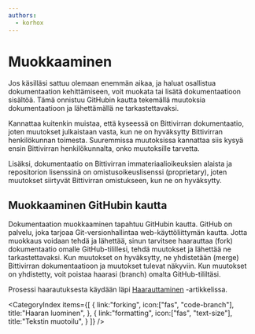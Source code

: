 ```yaml
---
authors:
  - korhox
---
```


# Muokkaaminen

Jos käsilläsi sattuu olemaan enemmän aikaa, ja haluat osallistua dokumentaation kehittämiseen, voit muokata tai lisätä dokumentaatioon sisältöä. Tämä onnistuu GitHubin kautta tekemällä muutoksia dokumentaatioon ja lähettämällä ne tarkastettavaksi.

Kannattaa kuitenkin muistaa, että kyseessä on Bittivirran dokumentaatio, joten muutokset julkaistaan vasta, kun ne on hyväksytty Bittivirran henkilökunnan toimesta. Suuremmissa muutoksissa kannattaa siis kysyä ensin Bittivirran henkilökunnalta, onko muutoksille tarvetta.

Lisäksi, dokumentaatio on Bittivirran immateriaalioikeuksien alaista ja repositorion lisenssinä on omistusoikeuslisenssi (proprietary), joten muutokset siirtyvät Bittivirran omistukseen, kun ne on hyväksytty.

## Muokkaaminen GitHubin kautta

Dokumentaation muokkaaminen tapahtuu GitHubin kautta. GitHub on palvelu, joka tarjoaa Git-versionhallintaa web-käyttöliittymän kautta. Jotta muokkaus voidaan tehdä ja lähettää, sinun tarvitsee haarauttaa (fork) dokumentaatio omalle GitHub-tilillesi, tehdä muutokset ja lähettää ne tarkastettavaksi. Kun muutokset on hyväksytty, ne yhdistetään (merge) Bittivirran dokumentaatioon ja muutokset tulevat näkyviin. Kun muutokset on yhdistetty, voit poistaa haarasi (branch) omalta GitHub-tililtäsi.

Prosessi haarautuksesta käydään läpi [Haarauttaminen](forking) -artikkelissa.

<CategoryIndex items={[
  {
    link:"forking",
    icon:["fas", "code-branch"],
    title:"Haaran luominen",
  },
  {
    link:"formatting",
    icon:["fas", "text-size"],
    title:"Tekstin muotoilu",
  }
]} />
